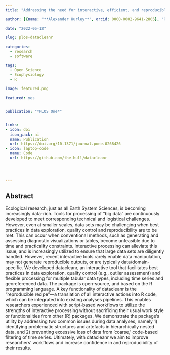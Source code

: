 ```yaml
---
title: "Addressing the need for interactive, efficient, and reproducible data processing in ecology with the datacleanr R package"

author: [{name: "**Alexander Hurley**", orcid: 0000-0002-9641-2805}, "Richard L. Peters",     "Christoforos Pappas",     "David N. Steger",   "Ingo Heinrich"]
     
date: "2022-05-12"

slug: plos-datacleanr

categories: 
  - research
  - software

tags: 
  - Open Science
  - Ecophysiology
  - R
  
image: featured.png

featured: yes


publication: "*PLOS One*"


links:
- icon: doi
  icon_pack: ai
  name: Publication
  url: https://doi.org/10.1371/journal.pone.0268426
- icon: laptop-code
  name: Code
  url: https://github.com/the-hull/datacleanr




---
```


## Abstract


Ecological research, just as all Earth System Sciences, is becoming increasingly data-rich. Tools for processing of “big data” are continuously developed to meet corresponding technical and logistical challenges. However, even at smaller scales, data sets may be challenging when best practices in data exploration, quality control and reproducibility are to be met. This can occur when conventional methods, such as generating and assessing diagnostic visualizations or tables, become unfeasible due to time and practicality constraints. Interactive processing can alleviate this issue, and is increasingly utilized to ensure that large data sets are diligently handled. However, recent interactive tools rarely enable data manipulation, may not generate reproducible outputs, or are typically data/domain-specific. We developed datacleanr, an interactive tool that facilitates best practices in data exploration, quality control (e.g., outlier assessment) and flexible processing for multiple tabular data types, including time series and georeferenced data. The package is open-source, and based on the R programming language. A key functionality of datacleanr is the “reproducible recipe”—a translation of all interactive actions into R code, which can be integrated into existing analyses pipelines. This enables researchers experienced with script-based workflows to utilize the strengths of interactive processing without sacrificing their usual work style or functionalities from other (R) packages. We demonstrate the package’s utility by addressing two common issues during data analyses, namely 1) identifying problematic structures and artefacts in hierarchically nested data, and 2) preventing excessive loss of data from ‘coarse,’ code-based filtering of time series. Ultimately, with datacleanr we aim to improve researchers’ workflows and increase confidence in and reproducibility of their results.

